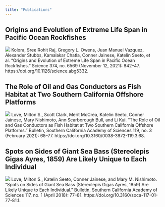 ```yaml
---
title: "Publications"
---
```



## Origins and Evolution of Extreme Life Span in Pacific Ocean Rockfishes
![](pics/rockfish_lifespan.jpg)
Kolora, Sree Rohit Raj, Gregory L. Owens, Juan Manuel Vazquez, Alexander Stubbs, Kamalakar Chatla, Conner Jainese, Katelin Seeto, et al. “Origins and Evolution of Extreme Life Span in Pacific Ocean Rockfishes.” Science 374, no. 6569 (November 12, 2021): 842–47. https://doi.org/10.1126/science.abg5332.

## The Role of Oil and Gas Conductors as Fish Habitat at Two Southern California Offshore Platforms
![](pics/scott_conductors.jpg)
Love, Milton S., Scott Clark, Merit McCrea, Katelin Seeto, Conner Jainese, Mary Nishimoto, Ann Scarborough Bull, and Li Kui. “The Role of Oil and Gas Conductors as Fish Habitat at Two Southern California Offshore Platforms.” Bulletin, Southern California Academy of Sciences 119, no. 3 (February 2021): 68–77. https://doi.org/10.3160/0038-3872-119.3.68.


## Spots on Sides of Giant Sea Bass (Stereolepis Gigas Ayres, 1859) Are Likely Unique to Each Individual
![](pics/gsb_spots.jpg)
Love, Milton S., Katelin Seeto, Conner Jainese, and Mary M. Nishimoto. “Spots on Sides of Giant Sea Bass (Stereolepis Gigas Ayres, 1859) Are Likely Unique to Each Individual.” Bulletin, Southern California Academy of Sciences 117, no. 1 (April 2018): 77–81. https://doi.org/10.3160/soca-117-01-77-81.1.
